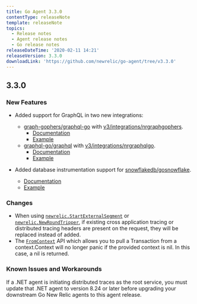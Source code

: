 ```yaml
---
title: Go Agent 3.3.0
contentType: releaseNote
template: releaseNote
topics:
  - Release notes
  - Agent release notes
  - Go release notes
releaseDateTime: '2020-02-11 14:21'
releaseVersion: 3.3.0
downloadLink: 'https://github.com/newrelic/go-agent/tree/v3.3.0'
---
```


## 3.3.0

### New Features

* Added support for GraphQL in two new integrations:

  * [graph-gophers/graphql-go](https://github.com/graph-gophers/graphql-go) with [v3/integrations/nrgraphgophers](https://godoc.org/github.com/newrelic/go-agent/v3/integrations/nrgraphgophers).
    * [Documentation](https://godoc.org/github.com/newrelic/go-agent/v3/integrations/nrgraphgophers)
    * [Example](https://github.com/newrelic/go-agent/blob/master/v3/integrations/nrgraphgophers/example/main.go)
  * [graphql-go/graphql](https://github.com/graphql-go/graphql) with [v3/integrations/nrgraphqlgo](https://godoc.org/github.com/newrelic/go-agent/v3/integrations/nrgraphqlgo).
    * [Documentation](https://godoc.org/github.com/newrelic/go-agent/v3/integrations/nrgraphqlgo)
    * [Example](https://github.com/newrelic/go-agent/blob/master/v3/integrations/nrgraphqlgo/example/main.go)
* Added database instrumentation support for [snowflakedb/gosnowflake](https://github.com/snowflakedb/gosnowflake).

  * [Documentation](https://godoc.org/github.com/newrelic/go-agent/v3/integrations/nrsnowflake)
  * [Example](https://github.com/newrelic/go-agent/blob/master/v3/integrations/nrsnowflake/example/main.go)

### Changes

* When using [`newrelic.StartExternalSegment`](https://godoc.org/github.com/newrelic/go-agent/v3/newrelic#StartExternalSegment) or [`newrelic.NewRoundTripper`](https://godoc.org/github.com/newrelic/go-agent/v3/newrelic#NewRoundTripper), if existing cross application tracing or distributed tracing headers are present on the request, they will be replaced instead of added.
* The [`FromContext`](https://godoc.org/github.com/newrelic/go-agent/v3/newrelic#FromContext) API which allows you to pull a Transaction from a context.Context will no longer panic if the provided context is nil. In this case, a nil is returned.

### Known Issues and Workarounds

If a .NET agent is initiating distributed traces as the root service, you must update that .NET agent to version 8.24 or later before upgrading your downstream Go New Relic agents to this agent release.
